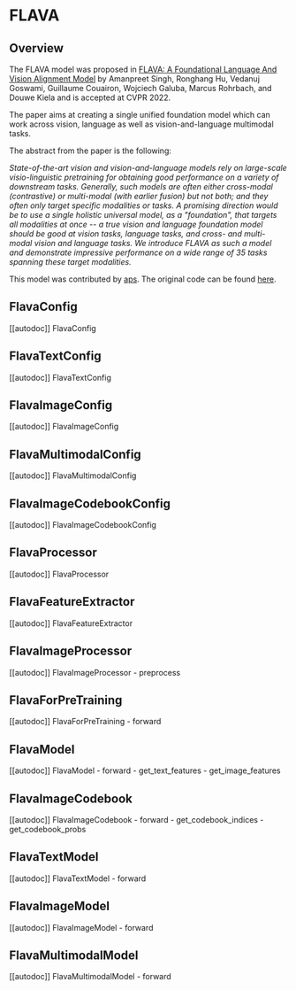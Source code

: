 <!--Copyright 2022 The HuggingFace Team. All rights reserved.

Licensed under the Apache License, Version 2.0 (the "License"); you may not use this file except in compliance with
the License. You may obtain a copy of the License at

http://www.apache.org/licenses/LICENSE-2.0

Unless required by applicable law or agreed to in writing, software distributed under the License is distributed on
an "AS IS" BASIS, WITHOUT WARRANTIES OR CONDITIONS OF ANY KIND, either express or implied. See the License for the
specific language governing permissions and limitations under the License.
-->

# FLAVA

## Overview

The FLAVA model was proposed in [FLAVA: A Foundational Language And Vision Alignment Model](https://arxiv.org/abs/2112.04482) by Amanpreet Singh, Ronghang Hu, Vedanuj Goswami, Guillaume Couairon, Wojciech Galuba, Marcus Rohrbach, and Douwe Kiela and is accepted at CVPR 2022.

The paper aims at creating a single unified foundation model which can work across vision, language
as well as vision-and-language multimodal tasks.

The abstract from the paper is the following:

*State-of-the-art vision and vision-and-language models rely on large-scale visio-linguistic pretraining for obtaining good performance on a variety
of downstream tasks. Generally, such models are often either cross-modal (contrastive) or multi-modal
(with earlier fusion) but not both; and they often only target specific modalities or tasks. A promising
direction would be to use a single holistic universal model, as a "foundation", that targets all modalities
at once -- a true vision and language foundation model should be good at vision tasks, language tasks, and
cross- and multi-modal vision and language tasks. We introduce FLAVA as such a model and demonstrate
impressive performance on a wide range of 35 tasks spanning these target modalities.*


This model was contributed by [aps](https://huggingface.co/aps). The original code can be found [here](https://github.com/facebookresearch/multimodal/tree/main/examples/flava).


## FlavaConfig

[[autodoc]] FlavaConfig

## FlavaTextConfig

[[autodoc]] FlavaTextConfig

## FlavaImageConfig

[[autodoc]] FlavaImageConfig

## FlavaMultimodalConfig

[[autodoc]] FlavaMultimodalConfig

## FlavaImageCodebookConfig

[[autodoc]] FlavaImageCodebookConfig

## FlavaProcessor

[[autodoc]] FlavaProcessor

## FlavaFeatureExtractor

[[autodoc]] FlavaFeatureExtractor

## FlavaImageProcessor

[[autodoc]] FlavaImageProcessor
    - preprocess

## FlavaForPreTraining

[[autodoc]] FlavaForPreTraining
    - forward

## FlavaModel

[[autodoc]] FlavaModel
    - forward
    - get_text_features
    - get_image_features

## FlavaImageCodebook

[[autodoc]] FlavaImageCodebook
    - forward
    - get_codebook_indices
    - get_codebook_probs

## FlavaTextModel

[[autodoc]] FlavaTextModel
    - forward

## FlavaImageModel

[[autodoc]] FlavaImageModel
    - forward

## FlavaMultimodalModel

[[autodoc]] FlavaMultimodalModel
    - forward
